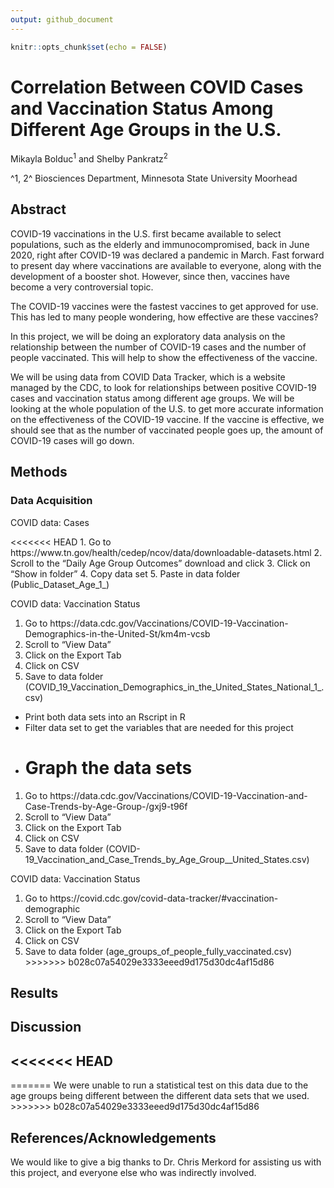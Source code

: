 ```yaml
---
output: github_document
---
```


```r
knitr::opts_chunk$set(echo = FALSE)
```

# Correlation Between COVID Cases and Vaccination Status Among Different Age Groups in the U.S.

Mikayla Bolduc^1^ and Shelby Pankratz^2^

^1, 2^ Biosciences Department, Minnesota State University Moorhead

## Abstract

COVID-19 vaccinations in the U.S. first became available to select populations, such as the elderly and immunocompromised, back in June 2020, right after COVID-19 was declared a pandemic in March. Fast forward to present day where vaccinations are available to everyone, along with the development of a booster shot. However, since then, vaccines have become a very controversial topic. 

The COVID-19 vaccines were the fastest vaccines to get approved for use. This has led to many people wondering, how effective are these vaccines?

In this project, we will be doing an exploratory data analysis on the relationship between the number of COVID-19 cases and the number of people vaccinated. This will help to show the effectiveness of the vaccine. 

We will be using data from COVID Data Tracker, which is a website managed by the CDC, to look for relationships between positive COVID-19 cases and vaccination status among different age groups. We will be looking at the whole population of the U.S. to get more accurate information on the effectiveness of the COVID-19 vaccine. If the vaccine is effective, we should see that as the number of vaccinated people goes up, the amount of COVID-19 cases will go down. 

## Methods

### Data Acquisition

COVID data: Cases

<<<<<<< HEAD
1.  Go to https://www.tn.gov/health/cedep/ncov/data/downloadable-datasets.html
2. Scroll to the "Daily Age Group Outcomes" download and click 
3. Click on "Show in folder"
4. Copy data set
5. Paste in data folder (Public_Dataset_Age_1_)

COVID data: Vaccination Status

1. Go to https://data.cdc.gov/Vaccinations/COVID-19-Vaccination-Demographics-in-the-United-St/km4m-vcsb
2. Scroll to "View Data"
3. Click on the Export Tab
4. Click on CSV
5. Save to data folder (COVID_19_Vaccination_Demographics_in_the_United_States_National_1_.csv)

- Print both data sets into an Rscript in R
- Filter data set to get the variables that are needed for this project
- Graph the data sets 
=======
1. Go to https://data.cdc.gov/Vaccinations/COVID-19-Vaccination-and-Case-Trends-by-Age-Group-/gxj9-t96f
2. Scroll to "View Data"
3. Click on the Export Tab
4. Click on CSV
5. Save to data folder (COVID-19_Vaccination_and_Case_Trends_by_Age_Group__United_States.csv)

COVID data: Vaccination Status

1. Go to https://covid.cdc.gov/covid-data-tracker/#vaccination-demographic
2. Scroll to "View Data"
3. Click on the Export Tab
4. Click on CSV
5. Save to data folder (age_groups_of_people_fully_vaccinated.csv)
>>>>>>> b028c07a54029e3333eeed9d175d30dc4af15d86

## Results

## Discussion
<<<<<<< HEAD
- 
=======
We were unable to run a statistical test on this data due to the age groups being different between the different data sets that we used. 
>>>>>>> b028c07a54029e3333eeed9d175d30dc4af15d86

## References/Acknowledgements
We would like to give a big thanks to Dr. Chris Merkord for assisting us with this project, and everyone else who was indirectly involved. 

